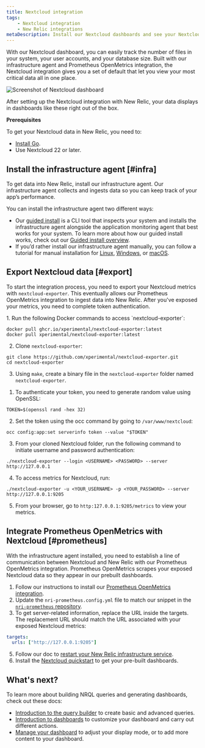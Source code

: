 ```yaml
---
title: Nextcloud integration
tags:
    - Nextcloud integration
    - New Relic integrations
metaDescription: Install our Nextcloud dashboards and see your Nextcloud performance data in New Relic.
---
```



With our Nextcloud dashboard, you can easily track the number of files in your system, your user accounts, and your database size. Built with our infrastructure agent and Prometheus OpenMetrics integration, the Nextcloud integration gives you a set of default <InlinePopover type="dashboards" /> that let you view your most critical data all in one place. 

<img
    title="Screenshot of Nextcloud dashboard"
    src={infrastructureNextcloudIntegration}
/>

<figcaption>
After setting up the Nextcloud integration with New Relic, your data displays in dashboards like these right out of the box. 
</figcaption>

**Prerequisites**

To get your Nextcloud data in New Relic, you need to:

* [Install Go](https://go.dev/doc/install).
* Use Nextcloud 22 or later.

## Install the infrastructure agent [#infra]

To get data into New Relic, install our infrastructure agent. Our infrastructure agent collects and ingests data so you can keep track of your app’s performance.

You can install the infrastructure agent two different ways: 

* Our [guided install](https://one.newrelic.com/nr1-core?state=4f81feab-35f7-e97e-9903-52510f8542bd) is a CLI tool that inspects your system and installs the infrastructure agent alongside the application monitoring agent that best works for your system. To learn more about how our guided install works, check out our [Guided install overview](/docs/infrastructure/host-integrations/installation/new-relic-guided-install-overview). 
* If you’d rather install our infrastructure agent manually, you can follow a tutorial for manual installation for [Linux](/docs/infrastructure/install-infrastructure-agent/linux-installation/install-infrastructure-monitoring-agent-linux), [Windows](/docs/infrastructure/install-infrastructure-agent/windows-installation/install-infrastructure-monitoring-agent-windows/), or [macOS](/docs/infrastructure/install-infrastructure-agent/macos-installation/install-infrastructure-monitoring-agent-macos/). 

## Export Nextcloud data [#export]

To start the integration process, you need to export your Nextcloud metrics with `nextcloud-exporter`. This eventually allows our Prometheus OpenMetrics integration to ingest data into New Relic. After you've exposed your metrics, you need to complete token authentication.

<CollapserGroup>
  <Collapser
    className="freq-link"
    id="export"
    title="Export your Nextcloud data"
  >
1. Run the following Docker commands to access `nextcloud-exporter`:

```
docker pull ghcr.io/xperimental/nextcloud-exporter:latest
docker pull xperimental/nextcloud-exporter:latest
```

2. Clone `nextcloud-exporter`:

```
git clone https://github.com/xperimental/nextcloud-exporter.git
cd nextcloud-exporter
```

3. Using `make`, create a binary file in the `nextcloud-exporter` folder named `nextcloud-exporter`.

  </Collapser>
  <Collapser
    className="freq-link"
    id="token"
    title="Complete token authentication"
  >

1. To authenticate your token, you need to generate random value using OpenSSL:

```
TOKEN=$(openssl rand -hex 32)
``` 

2. Set the token using the occ command by going to `/var/www/nextcloud`:

```
occ config:app:set serverinfo token --value "$TOKEN"
```

3. From your cloned Nextcloud folder, run the following command to initiate username and password authentication:

```
./nextcloud-exporter --login <USERNAME> <PASSWORD> --server http://127.0.0.1
```
4. To access metrics for Nextcloud, run:

```
./nextcloud-exporter -u <YOUR_USERNAME> -p <YOUR_PASSWORD> --server http://127.0.0.1:9205
```

5. From your browser, go to `http:127.0.0.1:9205/metrics` to view your metrics. 
  </Collapser>
</CollapserGroup>

## Integrate Prometheus OpenMetrics with Nextcloud [#prometheus]

With the infrastructure agent installed, you need to establish a line of communication between Nextcloud and New Relic with our Prometheus OpenMetrics integration. Prometheus OpenMetrics scrapes your exposed Nextcloud data so they appear in our prebuilt dashboards.

1. Follow our instructions to install our [Prometheus OpenMetrics integration](/docs/infrastructure/prometheus-integrations/install-configure-openmetrics/install-update-or-uninstall-your-prometheus-openmetrics-integration). 
2. Update the `nri-prometheus.config.yml` file to match our snippet in the [`nri-prometheus` repository](https://github.com/newrelic/nri-prometheus/blob/main/configs/nri-prometheus-config.yml.sample).
3. To get server-related information, replace the URL inside the targets. The replacement URL should match the URL associated with your exposed Nextcloud metrics:

```yml
targets:
  urls: ["http://127.0.0.1:9205"]
```
5. Follow our doc to [restart your New Relic infrastructure service](/docs/infrastructure/install-infrastructure-agent/manage-your-agent/start-stop-restart-infrastructure-agent).
6. Install the [Nextcloud quickstart](https://newrelic.com/instant-observability/nextcloud) to get your pre-built dashboards.

## What's next?

To learn more about building NRQL queries and generating dashboards, check out these docs:

* [Introduction to the query builder](/docs/query-your-data/explore-query-data/query-builder/introduction-query-builder) to create basic and advanced queries.
* [Introduction to dashboards](/docs/query-your-data/explore-query-data/dashboards/introduction-dashboards) to customize your dashboard and carry out different actions.
* [Manage your dashboard](/docs/query-your-data/explore-query-data/dashboards/manage-your-dashboard) to adjust your <InlinePopover type="dashboards" /> display mode, or to add more content to your dashboard. 